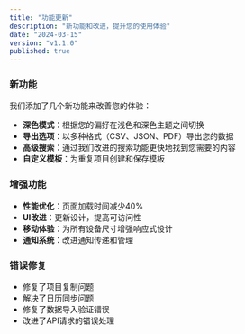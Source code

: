 ```yaml
---
title: "功能更新"
description: "新功能和改进，提升您的使用体验"
date: "2024-03-15"
version: "v1.1.0"
published: true
---
```


### 新功能

我们添加了几个新功能来改善您的体验：

- **深色模式**：根据您的偏好在浅色和深色主题之间切换
- **导出选项**：以多种格式（CSV、JSON、PDF）导出您的数据
- **高级搜索**：通过我们改进的搜索功能更快地找到您需要的内容
- **自定义模板**：为重复项目创建和保存模板

### 增强功能

- **性能优化**：页面加载时间减少40%
- **UI改进**：更新设计，提高可访问性
- **移动体验**：为所有设备尺寸增强响应式设计
- **通知系统**：改进通知传递和管理

### 错误修复

- 修复了项目复制问题
- 解决了日历同步问题
- 修复了数据导入验证错误
- 改进了API请求的错误处理